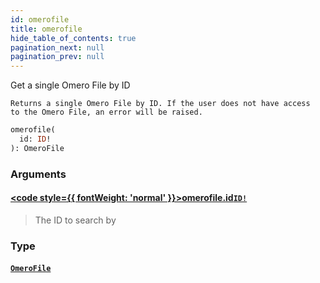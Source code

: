 ```yaml
---
id: omerofile
title: omerofile
hide_table_of_contents: true
pagination_next: null
pagination_prev: null
---
```








Get a single Omero File by ID
    
    Returns a single Omero File by ID. If the user does not have access
    to the Omero File, an error will be raised.

```graphql
omerofile(
  id: ID!
): OmeroFile
```


### Arguments

#### [<code style={{ fontWeight: 'normal' }}>omerofile.<b>id</b></code>](#)<Bullet />[`ID!`](/docs/schemas/mikro/scalars/id) <Badge class="secondary" text="non-null"/> <Badge class="secondary" text="scalar"/>
> The ID to search by
> 

### Type

#### [`OmeroFile`](/docs/schemas/mikro/objects/omero-file) <Badge class="secondary" text="object"/>
> 
> 





